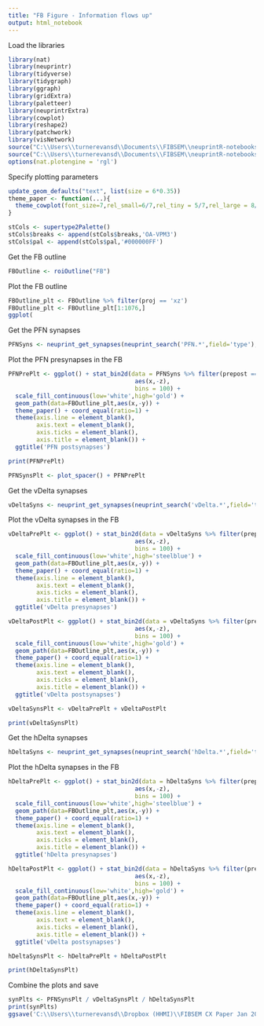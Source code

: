 ```yaml
---
title: "FB Figure - Information flows up"
output: html_notebook
---
```


Load the libraries
```r
library(nat)
library(neuprintr)
library(tidyverse)
library(tidygraph)
library(ggraph)
library(gridExtra)
library(paletteer)
library(neuprintrExtra)
library(cowplot)
library(reshape2)
library(patchwork)
library(visNetwork)
source("C:\\Users\\turnerevansd\\Documents\\FIBSEM\\neuprintR-notebooks\\FBNetworkVisUtils.R")
source("C:\\Users\\turnerevansd\\Documents\\FIBSEM\\neuprintR-notebooks\\R\\connectivityMatricesTools.R")
options(nat.plotengine = 'rgl')
```

Specify plotting parameters
```r
update_geom_defaults("text", list(size = 6*0.35))
theme_paper <- function(...){
  theme_cowplot(font_size=7,rel_small=6/7,rel_tiny = 5/7,rel_large = 8/7) + theme(strip.background = element_blank(),...)
}

stCols <- supertype2Palette()
stCols$breaks <- append(stCols$breaks,'OA-VPM3')
stCols$pal <- append(stCols$pal,'#000000FF')
```

Get the FB outline
```r
FBOutline <- roiOutline("FB")
```

Plot the FB outline
```r
FBOutline_plt <- FBOutline %>% filter(proj == 'xz')
FBOutline_plt <- FBOutline_plt[1:1076,]
ggplot(
```

Get the PFN synapses
```r
PFNSyns <- neuprint_get_synapses(neuprint_search('PFN.*',field='type'),roi='FB')
```

Plot the PFN presynapses in the FB
```r
PFNPrePlt <- ggplot() + stat_bin2d(data = PFNSyns %>% filter(prepost == 0),
                                    aes(x,-z),
                                    bins = 100) +
  scale_fill_continuous(low='white',high='gold') +
  geom_path(data=FBOutline_plt,aes(x,-y)) + 
  theme_paper() + coord_equal(ratio=1) + 
  theme(axis.line = element_blank(),
        axis.text = element_blank(),
        axis.ticks = element_blank(),
        axis.title = element_blank()) +
  ggtitle('PFN postsynapses')

print(PFNPrePlt)

PFNSynsPlt <- plot_spacer() + PFNPrePlt
```

Get the vDelta synapses
```r
vDeltaSyns <- neuprint_get_synapses(neuprint_search('vDelta.*',field='type'),roi='FB')
```

Plot the vDelta synapses in the FB
```r
vDeltaPrePlt <- ggplot() + stat_bin2d(data = vDeltaSyns %>% filter(prepost == 1),
                                    aes(x,-z),
                                    bins = 100) +
  scale_fill_continuous(low='white',high='steelblue') +
  geom_path(data=FBOutline_plt,aes(x,-y)) + 
  theme_paper() + coord_equal(ratio=1) + 
  theme(axis.line = element_blank(),
        axis.text = element_blank(),
        axis.ticks = element_blank(),
        axis.title = element_blank()) +
  ggtitle('vDelta presynapses')

vDeltaPostPlt <- ggplot() + stat_bin2d(data = vDeltaSyns %>% filter(prepost == 0),
                                    aes(x,-z),
                                    bins = 100) +
  scale_fill_continuous(low='white',high='gold') +
  geom_path(data=FBOutline_plt,aes(x,-y)) + 
  theme_paper() + coord_equal(ratio=1) + 
  theme(axis.line = element_blank(),
        axis.text = element_blank(),
        axis.ticks = element_blank(),
        axis.title = element_blank()) +
  ggtitle('vDelta postsynapses')

vDeltaSynsPlt <- vDeltaPrePlt + vDeltaPostPlt

print(vDeltaSynsPlt)
```

Get the hDelta synapses
```r
hDeltaSyns <- neuprint_get_synapses(neuprint_search('hDelta.*',field='type'),roi='FB')
```

Plot the hDelta synapses in the FB
```r
hDeltaPrePlt <- ggplot() + stat_bin2d(data = hDeltaSyns %>% filter(prepost == 1),
                                    aes(x,-z),
                                    bins = 100) +
  scale_fill_continuous(low='white',high='steelblue') +
  geom_path(data=FBOutline_plt,aes(x,-y)) + 
  theme_paper() + coord_equal(ratio=1) + 
  theme(axis.line = element_blank(),
        axis.text = element_blank(),
        axis.ticks = element_blank(),
        axis.title = element_blank()) +
  ggtitle('hDelta presynapses')

hDeltaPostPlt <- ggplot() + stat_bin2d(data = hDeltaSyns %>% filter(prepost == 0),
                                    aes(x,-z),
                                    bins = 100) +
  scale_fill_continuous(low='white',high='gold') +
  geom_path(data=FBOutline_plt,aes(x,-y)) + 
  theme_paper() + coord_equal(ratio=1) + 
  theme(axis.line = element_blank(),
        axis.text = element_blank(),
        axis.ticks = element_blank(),
        axis.title = element_blank()) +
  ggtitle('vDelta postsynapses')

hDeltaSynsPlt <- hDeltaPrePlt + hDeltaPostPlt

print(hDeltaSynsPlt)
```

Combine the plots and save
```r
synPlts <- PFNSynsPlt / vDeltaSynsPlt / hDeltaSynsPlt
print(synPlts)
ggsave('C:\\Users\\turnerevansd\\Dropbox (HHMI)\\FIBSEM CX Paper Jan 2020\\Figures\\FirstDraftFigs\\FB\\FIGURE_FB_InfoFlowsUp\\SynDists.pdf',synPlts)
```
